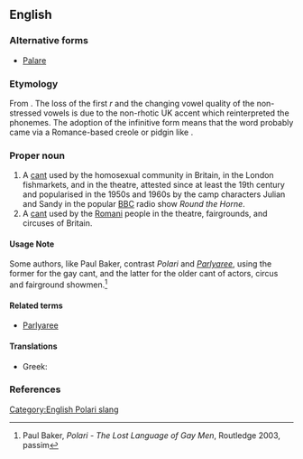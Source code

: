 {{also|polari}}
==English==
{{wikipedia}}
===Alternative forms===
* [[Palare]]

===Etymology===
From {{etyl|it|en}} {{term|parlare||to talk|lang=it}}. The loss of the first ''r'' and the changing vowel quality of the non-stressed vowels is due to the non-rhotic UK accent which reinterpreted the phonemes. The adoption of the infinitive form means that the word probably came via a Romance-based creole or pidgin like {{etyl|pml|-}}.

===Proper noun===
{{en-proper noun}}

# A [[cant]] used by the homosexual community in Britain, in the London fishmarkets, and in the theatre, attested since at least the 19th century and popularised in the 1950s and 1960s by the camp characters Julian and Sandy in the popular [[w:BBC|BBC]] radio show ''Round the Horne''.
# A [[cant]] used by the [[Romani]] people in the theatre, fairgrounds, and circuses of Britain.

====Usage Note====
Some authors, like Paul Baker, contrast ''Polari'' and ''[[Parlyaree]]'', using the former for the gay cant, and the latter for the older cant of actors, circus and fairground showmen.<ref>Paul Baker, ''Polari - The Lost Language of Gay Men'', Routledge 2003, passim</ref>

====Related terms====
* [[Parlyaree]]

====Translations====
{{trans-top|Gay community slang}}
* Greek: {{t+|el|καλιαρντά|f}}
{{trans-mid}}
{{trans-bottom}}


===References===
<references/>

[[Category:English Polari slang]]